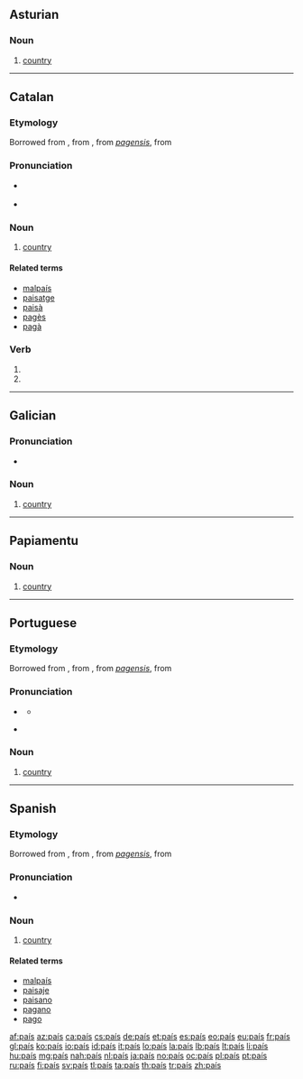 {{also|pais|païs}}

==Asturian==

===Noun===
{{ast-noun|m|países}}

# [[country]]

----

==Catalan==

===Etymology===
Borrowed from {{etyl|fr|ca}} {{term|pays|lang=fr}}, from {{etyl|fro|ca}} {{term|païs|lang=fro}}, from {{etyl|VL.|ca}} ''[[pagensis]]'', from {{etyl|la|ca}} {{term|pāgus||country|lang=la}}

===Pronunciation===
* {{IPA|/pəˈis/|lang=ca}} {{a|Eastern Catalan}}
* {{IPA|/paˈis/|lang=ca}} {{a|Western Catalan}}

===Noun===
{{ca-noun|m|països}}

# [[country]]

====Related terms====
* [[malpaís]]
* [[paisatge]]
* [[paisà]]
* [[pagès]]
* [[pagà]]

===Verb===
{{head|ca|verb form}}

# {{ca-verb form of|p=1|n=sg|t=impf|m=sub|pair}}
# {{ca-verb form of|p=3|n=sg|t=impf|m=sub|pair}}

----

==Galician==

===Pronunciation===
* {{IPA|/paˈis/|lang=gl}}

===Noun===
{{gl-noun|m|países}}

# [[country]]

----

==Papiamentu==

===Noun===
{{head|pap|noun}}

# [[country]]

----

==Portuguese==

===Etymology===
Borrowed from {{etyl|fr|pt}} {{term|pays|lang=fr}}, from {{etyl|fro|pt}} {{term|païs|lang=fro}}, from {{etyl|VL.|pt}} ''[[pagensis]]'', from {{etyl|la|pt}} {{term|pāgus||country|lang=la}}

===Pronunciation===
* {{a|Portugal}} {{IPA|/pəˈiʃ/|lang=pt}}
** {{audio|Pt-país.ogg|audio}}
* {{a|Brazil}} {{IPA|/pɐˈis/|lang=pt}}

===Noun===
{{pt-noun|m|países}}

# [[country]]

----

==Spanish==

===Etymology===
Borrowed from {{etyl|fr|es}} {{term|pays|lang=fr}}, from {{etyl|fro|es}} {{term|païs|lang=fro}}, from {{etyl|VL.|es}} ''[[pagensis]]'', from {{etyl|la|es}} {{term|pāgus||country|lang=la}}

===Pronunciation===
* {{IPA|/paˈis/|lang=es}}

===Noun===
{{es-noun|m|es}}

# [[country]]

====Related terms====
* [[malpaís]]
* [[paisaje]]
* [[paisano]]
* [[pagano]]
* [[pago]]

[[af:país]]
[[az:país]]
[[ca:país]]
[[cs:país]]
[[de:país]]
[[et:país]]
[[es:país]]
[[eo:país]]
[[eu:país]]
[[fr:país]]
[[gl:país]]
[[ko:país]]
[[io:país]]
[[id:país]]
[[it:país]]
[[lo:país]]
[[la:país]]
[[lb:país]]
[[lt:país]]
[[li:país]]
[[hu:país]]
[[mg:país]]
[[nah:país]]
[[nl:país]]
[[ja:país]]
[[no:país]]
[[oc:país]]
[[pl:país]]
[[pt:país]]
[[ru:país]]
[[fi:país]]
[[sv:país]]
[[tl:país]]
[[ta:país]]
[[th:país]]
[[tr:país]]
[[zh:país]]